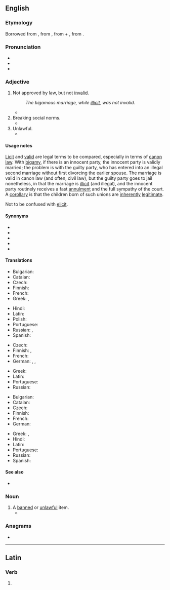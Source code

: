 {{also|il·lícit}}
==English==
{{wikipedia|dab=illicit}}

===Etymology===
Borrowed from {{bor|en|fr|illicite}}, from {{der|en|la|illicitus}}, from {{m|la|in-||not}} + {{m|la|licitus||allowed, permitted}}, from {{m|la|licet||it is allowed}}.

===Pronunciation===
* {{IPA|en|/ɪˈlɪsɪt/}}
* {{rhymes|en|ɪsɪt}}
* {{homophones|en|elicit}}

===Adjective===
{{en-adj}}

# {{lb|en|legal}} Not approved by law, but not [[invalid]].
#: ''The bigamous marriage, while [[illicit]], was not invalid.''
#* {{quote-book
|en
|date=2008-01-08
|title=Memo to the President Elect: How We Can Restore America's Reputation and Leadership
|first=Madeleine
|last=Albright
|authorlink=Madeleine Albright
|location=New York
|publisher=HarperCollins
|isbn=9780061351808
|ol=9952500M
|page=225
|passage=Such migrants may violate our laws against '''illicit''' entry, but if that's all they do then they are trespassers, not criminals.
}}
# Breaking social norms.
#* {{quote-book
|en
|year=1993
|title=Diaries: In Power 1983-1992
|first=Alan
|last=Clark
|authorlink=Alan Clark
|location=London
|publisher=Weidenfeld & Nicolson
|isbn=0297813528
|ol=1046930M
|passage=I only can properly enjoy carol services if I am having an '''illicit''' affair with someone in the congregation.
}}
# Unlawful.
#* {{quote-book
|en
|date=2010-07-29
|title={{w|The Dervish House}}
|first=Ian
|last=McDonald
|authorlink=Ian McDonald (British author)
|isbn=9780575089044
|ol=25418126M
|url=http://books.google.com/books?id=-rgZys-M4q4C&pg=PT328&dq=illicit
|passage=Ayşe Erkoç learned long ago that the secret of doing anything '''illicit''' in Istanbul is to do it in full public gaze in the clear light of day. No one ever questions the legitimacy of the blatant.
}}

====Usage notes====
[[licit|Licit]] and [[valid]] are legal terms to be compared, especially in terms of [[canon law]]. With [[bigamy]], if there is an innocent party, the innocent party is validly married; the problem is with the guilty party, who has entered into an illegal second marriage without first divorcing the earlier spouse. The marriage is valid in canon law (and often, civil law), but the guilty party goes to jail nonetheless, in that the marriage is [[illicit]] (and illegal), and the innocent party routinely receives a fast [[annulment]] and the full sympathy of the court. A [[corollary]] is that the children born of such unions are [[inherently]] [[legitimate]].

Not to be confused with [[elicit]].

====Synonyms====
{{checksense|en}}
* {{l|en|criminal}}
* {{l|en|illegal}}
* {{l|en|illegitimate}}
* {{l|en|prohibited}}
* {{l|en|unlawful}}

====Translations====
{{trans-top|lacking licitness}}
* Bulgarian: {{t+|bg|забранен}}
* Catalan: {{t|ca|il·lícit}}
* Czech: {{t+|cs|nezákonný|m}}
* Finnish: {{t+|fi|luvaton}}
* French: {{t+|fr|illicite}}
* Greek: {{t+|el|παράνομος}}, {{t+|el|έκνομος}}
{{trans-mid}}
* Hindi: {{t+|hi|अवैध|sc=Deva}}
* Latin: {{t|la|illicitus}}
* Polish: {{t+|pl|niedozwolony}}
* Portuguese: {{t+|pt|ilícito}}
* Russian: {{t+|ru|недозволенный}},
* Spanish: {{t+|es|ilícito}}
{{trans-bottom}}

{{trans-top|breaking social norms}}
* Czech: {{t|cs|nepřijatelný|m}}
* Finnish: {{t+|fi|luvaton}}, {{t+|fi|laiton}}
* French: {{t+|fr|illicite}}
* German: {{t+|de|unerlaubt}}, {{t+|de|verboten}}, {{t+|de|unzulässig}}
{{trans-mid}}
* Greek: {{t+|el|αθέμιτος}}
* Latin: {{t|la|illicitus}}
* Portuguese: {{t+|pt|ilícito}}
* Russian: {{t+|ru|неположенное|n}}
{{trans-bottom}}

{{trans-top|unlawful}}
* Bulgarian: {{t+|bg|незаконен}}
* Catalan: {{t|ca|il·lícit}}
* Czech: {{t+|cs|nezákonný|m}}
* Finnish: {{t+|fi|laiton}}
* French: {{t+|fr|illicite}}
* German: {{t+|de|rechtswidrig}}
{{trans-mid}}
* Greek: {{t+|el|παράνομος}}, {{t+|el|έκνομος}}
* Hindi: {{t+|hi|अवैध|sc=Deva}}
* Latin: {{t|la|illicitus}}
* Portuguese: {{t+|pt|ilícito}}
* Russian: {{t+|ru|незако́нный}}
* Spanish: {{t+|es|ilícito}}
{{trans-bottom}}

====See also====
* {{l|en|elicit}}

===Noun===
{{en-noun}}

# A [[banned]] or [[unlawful]] item.
#* {{quote-book|en|title=The Life of the Heroin User: Typical Beginnings, Trajectories and Outcomes|author=Shane Darke|year=2011|passage=A large number of studies, however, have reported that it is rare for the user of 'hard' drugs not to have initiated cannabis use prior to the other '''illicits'''.}}

===Anagrams===
* {{anagrams|en|a=ciiillt|illitic}}

----

==Latin==

===Verb===
{{la-verb-form|illicit}}

# {{inflection of|la|illiciō||3|s|pres|actv|indc}}